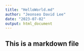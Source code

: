 ```yaml
---
title: "HelloWorld.md"
author: "Jeonseo David Lee"
date: "2023-07-02"
output: html_document
---
```


## This is a markdown file